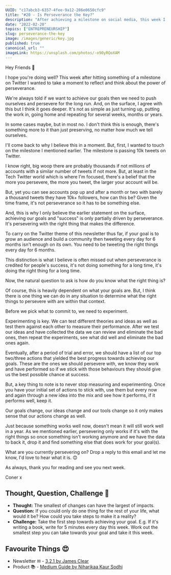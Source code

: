 ```yaml
---
UUID: "c17abcb3-6357-4fee-9a12-286e0650cfc9"
title: "#20 - Is Perseverance the Key?"
description: "After achieving a milestone on social media, this week I spend some time reflecting on the power of perseverance in achieving our goals and dreams."
date: "2022-02-20"
topics: ["ENTREPRENEURSHIP"]
slug: perseverance-the-key
image: /images/generic/key.jpg
published: true
canonical_url: ""
imageLink: https://unsplash.com/photos/-o90yRQoXAM
---
```


Hey Friends 👋

I hope you're doing well? This week after hitting something of a milestone on Twitter I wanted to take a moment to reflect and think about the power of perseverance.

We're always told if we want to achieve our goals then we need to push ourselves and persevere for the long run. And, on the surface, I agree with this but I think it goes deeper. It's not as simple as just turning up, putting the work in, going home and repeating for several weeks, months or years.

In some cases maybe, but in most no. I don't think this is enough, there's something more to it than just preserving, no matter how much we tell ourselves.

I'll come back to why I believe this in a moment. But, first, I wanted to touch on the milestone I mentioned earlier. The milestone is passing 10k tweets on Twitter.

I know right, big woop there are probably thousands if not millions of accounts with a similar number of tweets if not more. But, at least in the Tech Twitter world which is where I'm focused, there's a belief that the more you persevere, the more you tweet, the larger your account will be.

But, yet you can see accounts pop up and after a month or two with barely a thousand tweets they have 10k+ followers, how can this be? Given the time frame, it's not perseverance so it has to be something else.

And, this is why I only believe the earlier statement on the surface, achieving our goals and "success" is only partially driven by perseverance. It's persevering with the right thing that makes the difference.

To carry on the Twitter theme of this newsletter thus far, if your goal is to grow an audience and build a community then tweeting every day for 6 months isn't enough on its own. You need to be tweeting the right things every day for 6 months.

This distinction is what I believe is often missed out when perseverance is credited for people's success, it's not doing something for a long time, it's doing the right thing for a long time.

Now, the natural question to ask is how do you know what the right thing is?

Of course, this is heavily dependent on what your goals are. But, I think there is one thing we can do in any situation to determine what the right things to persevere with are within that context.

Before we pick what to commit to, we need to experiment.

Experimenting is key. We can test different theories and ideas as well as test them against each other to measure their performance. After we test our ideas and have collected the data we can review and eliminate the bad ones, then repeat the experiments, see what did well and eliminate the bad ones again.

Eventually, after a period of trial and error, we should have a list of our top two/three actions that yielded the best progress towards achieving our goals. These are the ones we should persevere with, we know they work and have performed so if we stick with those behaviours they should give us the best possible chance at success.

But, a key thing to note is to never stop measuring and experimenting. Once you have your initial set of actions to stick with, use them but every now and again through a new idea into the mix and see how it performs, if it performs well, keep it.

Our goals change, our ideas change and our tools change so it only makes sense that our actions change as well.

Just because something works well now, doesn't mean it will still work well in a year. As we mentioned earlier, persevering only works if it's with the right things so once something isn't working anymore and we have the data to back it, drop it and find something else that does work for your goal(s).

What are you currently persevering on? Drop a reply to this email and let me know, I'd love to hear what it is. 😊

As always, thank you for reading and see you next week.

Coner x

## Thought, Question, Challenge 🤔

- **Thought:** The smallest of changes can have the largest of impacts.
- **Question:** If you could only do one thing for the rest of your life, what would it be? How could you take steps to make it a reality?
- **Challenge:** Take the first step towards achieving your goal. E.g. If it's writing a book, write for 5 minutes every day this week. Work out the smallest step you can take towards your goal and take it this week.

## Favourite Things 😍

- Newsletter ✉ - [3,2,1 by James Clear](https://jamesclear.com/3-2-1)
- Product 📚 - [Medium Guide by Niharikaa Kaur Sodhi](https://niharikasodhi.gumroad.com/l/mediumguide)
